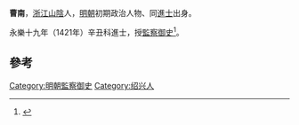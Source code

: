 '''曹南'''，[[浙江|浙江]][[山陰|山陰]]人，[[明朝|明朝]]初期政治人物、同[[進士|進士]]出身。

永樂十九年（1421年）辛丑科進士，授[[監察御史|監察御史]]<ref>{{cite news|title=《绍兴市志 卷44 第二章  历代进士名录》|url=http://www.sxlib.com:8080/web/gycslou/sxsz/44z2.htm|accessdate=2013-07-25|newspaper=绍兴图书馆|deadurl=yes|archiveurl=https://archive.is/20120914053252/http://www.sxlib.com:8080/web/gycslou/sxsz/44z2.htm|archivedate=2012-09-14}}</ref>。

==參考==
{{reflist}}
{{明朝人物小作品}}
{{永樂十九年辛丑科殿試金榜}}
{{DEFAULTSORT:Cao曹}}
[[Category:明朝監察御史|Category:明朝監察御史]]
[[Category:绍兴人|Category:绍兴人]]